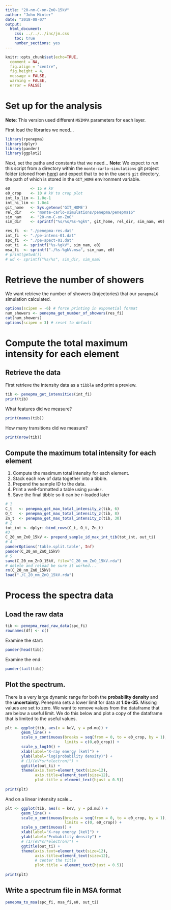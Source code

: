 ```yaml
---
title: "20-nm-C-on-ZnO-15kV"
author: "John Minter"
date: "2018-08-07"
output:
  html_document:
    css: ../../../inc/jm.css
    toc: true
    number_sections: yes
---
```



```r
knitr::opts_chunk$set(echo=TRUE,
  comment = NA,
  fig.align = "centre",
  fig.height = 4,
  message = FALSE,
  warning = FALSE,
  error = FALSE)
```

# Set up for the analysis

**Note**: This version used different `MSIMPA` parameters for each layer.

First load the libraries we need...

```r
library(rpenepma)
library(dplyr)
library(pander)
library(ggplot2)
```


Next, set the paths and constants that we need... **Note**: We expect
to run this script from a directory within the `monte-carlo-simulations`
git project folder (cloned from
[here](https://github.com/jrminter/monte-carlo-simulations)) and expect that
to be in the user's `git` directory, the path of which is stored in the
`GIT_HOME` environment variable.

```r
e0         <- 15 # kV
e0_crop    <- 10 # kV to crop plot
int_lo_lim <- 1.0e-1
int_hi_lim <- 1.0e4
git_home   <- Sys.getenv('GIT_HOME')
rel_dir    <- "monte-carlo-simulations/penepma/penepma16"
sim_nam    <- "20-nm-C-on-ZnO"
sim_dir    <- sprintf("%s/%s/%s-%gkV", git_home, rel_dir, sim_nam, e0)

res_fi  <- "./penepma-res.dat"
int_fi  <- "./pe-intens-01.dat"
spc_fi  <- "./pe-spect-01.dat"
out_ti  <- sprintf("%s-%gkV", sim_nam, e0)
msa_fi  <- sprintf("./%s-%gkV.msa", sim_nam, e0)
# print(getwd())
# wd <- sprintf("%s/%s", sim_dir, sim_nam)

```

# Retrieve the number of showers

We want retrieve the number of showers (trajectories) that our `penepma16`
simulation calculated.

```r
options(scipen = -6) # force printing in exponetial format
num_showers <- penepma_get_number_of_showers(res_fi)
cat(num_showers)
options(scipen = 3) # reset to default
```

# Compute the total maximum intensity for each element

## Retrieve the data

First retrieve the intensity data as a `tibble` and print a preview.

```r
tib <- penepma_get_intensities(int_fi)
print(tib)
```

What features did we measure?

```r
print(names(tib))
```

How many transitions did we measure?

```r
print(nrow(tib))
```

## Compute the maximum total intensity for each element

1. Compute the maximum total intensity for each element.
2. Stack each row of data together into a tibble.
3. Prepend the sample ID to the data.
4. Print a well-formatted a table using `pander`.
5. Save the final tibble so it can be r-loaded later

```r
# 1
C_t   <- penepma_get_max_total_intensity_z(tib, 6)
O_t   <- penepma_get_max_total_intensity_z(tib, 8)
Zn_t  <- penepma_get_max_total_intensity_z(tib, 30)
# 2
tot_int <- dplyr::bind_rows(C_t, O_t, Zn_t)
#3 
C_20_nm_ZnO_15kV <- prepend_sample_id_max_int_tib(tot_int, out_ti)
# 4
panderOptions('table.split.table', Inf)
pander(C_20_nm_ZnO_15kV)
# 5
save(C_20_nm_ZnO_15kV, file="C_20_nm_ZnO_15kV.rda")
# delete and reload be sure it worked...
rm(C_20_nm_ZnO_15kV)
load("./C_20_nm_ZnO_15kV.rda")
```

# Process the spectra data

## Load the raw data

```r
tib <- penepma_read_raw_data(spc_fi)
rownames(df) <- c()
```

Examine the start:

```r
pander(head(tib))
```

Examine the end:

```r
pander(tail(tib))
```
## Plot the spectrum.

There is a very large dynamic
range for both the **probability density** and the **uncertainty**.
Penepma sets a lower limit for data at **1.0e-35**. Missing values are
set to zero. We want to remove values from the dataframe that are
below a useful limit. We do this below and plot a copy of the 
dataframe that is limited to the useful values.


```r
plt <- ggplot(tib, aes(x = keV, y = pd.mu)) +
       geom_line() + 
       scale_x_continuous(breaks = seq(from = 0, to = e0_crop, by = 1),
                          limits = c(0,e0_crop)) +
       scale_y_log10() +
       xlab(label="X-ray energy [keV]") +
       ylab(label="log(probability density)") +
       # (1/(eV*sr*electron)") +
       ggtitle(out_ti) +
       theme(axis.text=element_text(size=12),
             axis.title=element_text(size=12),
             plot.title = element_text(hjust = 0.5))
       
print(plt)
```
And on a linear intensity scale...

```r
plt <- ggplot(tib, aes(x = keV, y = pd.mu)) +
       geom_line() + 
       scale_x_continuous(breaks = seq(from = 0, to = e0_crop, by = 1),
                          limits = c(0, e0_crop)) +
       scale_y_continuous() +
       xlab(label="X-ray energy [keV]") +
       ylab(label="Probability density") +
       # (1/(eV*sr*electron)") +
       ggtitle(out_ti) +
       theme(axis.text=element_text(size=12),
             axis.title=element_text(size=12),
             # center the title
             plot.title = element_text(hjust = 0.5))
       
print(plt)
```

## Write a spectrum file in MSA format

```r
penepma_to_msa(spc_fi, msa_fi,e0, out_ti)
```


